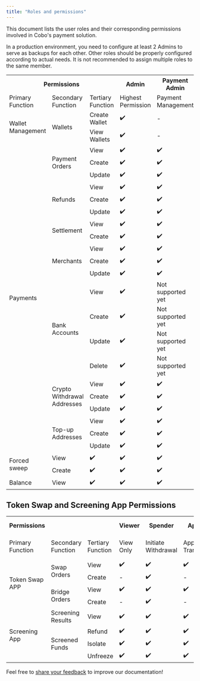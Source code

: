 ```yaml
---
title: "Roles and permissions"
---
```

This document lists the user roles and their corresponding permissions involved in Cobo's payment solution.


<Note>In a production environment, you need to configure at least 2 Admins to serve as backups for each other. Other roles should be properly configured according to actual needs. It is not recommended to assign multiple roles to the same member.</Note>

<table class="six-columns-fixed-first-row-cn">
  <tr>
    <th colspan="3">Permissions</th>
    <th>Admin</th>
    <th>Payment Admin</th>
      <th>Payment Member</th>
  </tr>
  <tr>
    <td>Primary Function</td>
    <td>Secondary Function</td>
    <td>Tertiary Function</td>
    <td>Highest Permission</td>
    <td>Payment Management</td>
    <td>Payment Operations</td>
  </tr>
  <tr>
    <td rowspan="2">Wallet Management</td>
    <td rowspan="2">Wallets</td>
    <td>Create Wallet</td>
    <td>✔️</td>
    <td>-</td>
    <td>-</td>
  </tr>
  <tr>
    <td>View Wallets</td>
    <td>✔️</td>
    <td>-</td>
    <td>-</td>
  </tr>
  <tr>
    <td rowspan="21">Payments</td>
    <td rowspan="3">Payment Orders</td>
    <td>View</td>
    <td>✔️</td>
    <td>✔️</td>
    <td>✔️</td>
  </tr>
  <tr>
    <td>Create</td>
    <td>✔️</td>
    <td>✔️</td>
    <td>-</td>
  </tr>
  <tr>
    <td>Update</td>
    <td>✔️</td>
    <td>✔️</td>
    <td>-</td>
  </tr>
  <tr>
    <td rowspan="3">Refunds</td>
    <td>View</td>
    <td>✔️</td>
    <td>✔️</td>
    <td>✔️</td>
  </tr>
  <tr>
    <td>Create</td>
    <td>✔️</td>
    <td>✔️</td>
    <td>✔️</td>
  </tr>
  <tr>
    <td>Update</td>
    <td>✔️</td>
    <td>✔️</td>
    <td>✔️</td>
  </tr>
  <tr>
    <td rowspan="2">Settlement</td>
    <td>View</td>
    <td>✔️</td>
    <td>✔️</td>
    <td>✔️</td>
  </tr>
  <tr>
    <td>Create</td>
    <td>✔️</td>
    <td>✔️</td>
    <td>✔️</td>
  </tr>
  <tr>
    <td rowspan="3">Merchants</td>
    <td>View</td>
    <td>✔️</td>
    <td>✔️</td>
    <td>✔️</td>
  </tr>
  <tr>
    <td>Create</td>
    <td>✔️</td>
    <td>✔️</td>
    <td>✔️</td>
  </tr>
  <tr>
    <td>Update</td>
    <td>✔️</td>
    <td>✔️</td>
    <td>✔️</td>
  </tr>
  <tr>
    <td rowspan="4">Bank Accounts</td>
    <td>View</td>
    <td>✔️</td>
    <td>Not supported yet</td>
    <td>✔️</td>
  </tr>
  <tr>
    <td>Create</td>
    <td>✔️</td>
    <td>Not supported yet</td>
    <td>-</td>
  </tr>
  <tr>
    <td>Update</td>
    <td>✔️</td>
    <td>Not supported yet</td>
    <td>-</td>
  </tr>
  <tr>
    <td>Delete</td>
    <td>✔️</td>
    <td>Not supported yet</td>
    <td>Not supported yet</td>
  </tr>
  <tr>
    <td rowspan="3">Crypto Withdrawal Addresses</td>
    <td>View</td>
    <td>✔️</td>
    <td>✔️</td>
    <td>✔️</td>
  </tr>
  <tr>
    <td>Create</td>
    <td>✔️</td>
    <td>✔️</td>
    <td>-</td>
  </tr>
  <tr>
    <td>Update</td>
    <td>✔️</td>
    <td>✔️</td>
    <td>-</td>
  </tr>
  <tr>
    <td rowspan="3">Top-up Addresses</td>
    <td>View</td>
    <td>✔️</td>
    <td>✔️</td>
    <td>✔️</td>
  </tr>
  <tr>
    <td>Create</td>
    <td>✔️</td>
    <td>✔️</td>
    <td>✔️</td>
  </tr>
  <tr>
    <td>Update</td>
    <td>✔️</td>
    <td>✔️</td>
    <td>-</td>
  </tr>
  <tr>
    <td rowspan="2">Forced sweep</td>
    <td>View</td>
    <td>✔️</td>
    <td>✔️</td>
    <td>✔️</td>
  </tr>
  <tr>
    <td>Create</td>
    <td>✔️</td>
    <td>✔️</td>
    <td>✔️</td>
  </tr>
  <tr>
    <td>Balance</td>
    <td>View</td>
    <td>✔️</td>
    <td>✔️</td>
    <td>✔️</td>
  </tr>
</table>

## Token Swap and Screening App Permissions


<table class="six-columns-fixed-first-row-cn">
  <tr>
    <th>Permissions</th>
    <th></th>
    <th></th>
    <th>Viewer</th>
    <th>Spender</th>
    <th>Approver</th>
    <th>Operator</th>
    <th>Manager</th>
    <th>Admin</th>
    <th>Payment Management</th>
    <th>Payment Member</th>
  </tr>
  <tr>
    <td>Primary Function</td>
    <td>Secondary Function</td>
    <td>Tertiary Function</td>
    <td>View Only</td>
    <td>Initiate Withdrawal</td>
    <td>Approve Transactions</td>
    <td>Configure Wallets</td>
    <td>Assist Organization Management</td>
    <td>Highest Permission</td>
    <td>Payment Management</td>
    <td>Payment Operations</td>
  </tr>
  <tr>
    <td rowspan="4">Token Swap APP</td>
    <td rowspan="2">Swap Orders</td>
    <td>View</td>
    <td>✔️</td>
    <td>✔️</td>
    <td>✔️</td>
    <td>✔️</td>
    <td>✔️</td>
    <td>✔️</td>
    <td>-</td>
    <td>-</td>
  </tr>
  <tr>
    <td>Create</td>
    <td>-</td>
    <td>✔️</td>
    <td>-</td>
    <td>-</td>
    <td>-</td>
    <td>✔️</td>
    <td>-</td>
    <td>-</td>
  </tr>
  <tr>
    <td rowspan="2">Bridge Orders</td>
    <td>View</td>
    <td>✔️</td>
    <td>✔️</td>
    <td>✔️</td>
    <td>✔️</td>
    <td>✔️</td>
    <td>✔️</td>
    <td>-</td>
    <td>-</td>
  </tr>
  <tr>
    <td>Create</td>
    <td>-</td>
    <td>✔️</td>
    <td>-</td>
    <td>-</td>
    <td>-</td>
    <td>✔️</td>
    <td>-</td>
    <td>-</td>
  </tr>
  <tr>
    <td rowspan="4">Screening App</td>
    <td>Screening Results</td>
    <td>View</td>
    <td>✔️</td>
    <td>✔️</td>
    <td>✔️</td>
    <td>✔️</td>
    <td>✔️</td>
    <td>✔️</td>
    <td>✔️</td>
    <td>✔️</td>
  </tr>
  <tr>
    <td rowspan="3">Screened Funds</td>
    <td>Refund</td>
    <td>✔️</td>
    <td>✔️</td>
    <td>✔️</td>
    <td>✔️</td>
    <td>✔️</td>
    <td>✔️</td>
    <td>✔️</td>
    <td>✔️</td>
  </tr>
  <tr>
    <td>Isolate</td>
    <td>✔️</td>
    <td>✔️</td>
    <td>✔️</td>
    <td>✔️</td>
    <td>✔️</td>
    <td>✔️</td>
    <td>✔️</td>
    <td>✔️</td>
  </tr>
  <tr>
    <td>Unfreeze</td>
    <td>✔️</td>
    <td>✔️</td>
    <td>✔️</td>
    <td>✔️</td>
    <td>✔️</td>
    <td>✔️</td>
    <td>✔️</td>
    <td>✔️</td>
  </tr>
</table>

<Tip>Feel free to [share your feedback](https://forms.zohopublic.com/cobo/form/DocumentFeedbackForm/formperma/QvLOhxJv1_JMsJ-1dleZ8Itb_7rzN-LtgvsDdxosoVI) to improve our documentation!</Tip>